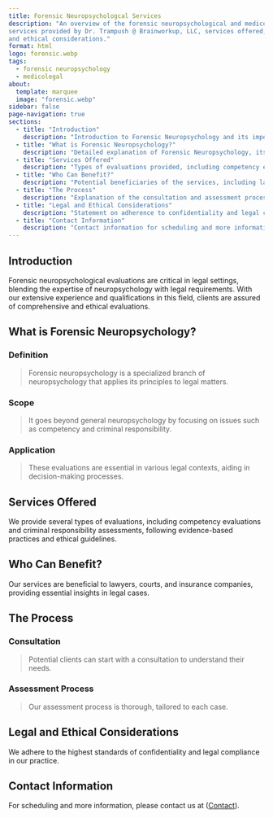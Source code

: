 ```yaml
---
title: Forensic Neuropsychologcal Services
description: "An overview of the forensic neuropsychological and medicolegal
services provided by Dr. Trampush @ Brainworkup, LLC, services offered, the process, and legal
and ethical considerations."
format: html
logo: forensic.webp
tags:
  - forensic neuropsychology
  - medicolegal
about:
  template: marquee
  image: "forensic.webp"
sidebar: false
page-navigation: true
sections:
  - title: "Introduction"
    description: "Introduction to Forensic Neuropsychology and its importance in legal settings."
  - title: "What is Forensic Neuropsychology?"
    description: "Detailed explanation of Forensic Neuropsychology, its definition, scope, and application."
  - title: "Services Offered"
    description: "Types of evaluations provided, including competency evaluations and criminal responsibility assessments."
  - title: "Who Can Benefit?"
    description: "Potential beneficiaries of the services, including lawyers, courts, and insurance companies."
  - title: "The Process"
    description: "Explanation of the consultation and assessment process."
  - title: "Legal and Ethical Considerations"
    description: "Statement on adherence to confidentiality and legal compliance."
  - title: "Contact Information"
    description: "Contact information for scheduling and more information."
---
```


## Introduction

Forensic neuropsychological evaluations are critical in legal settings, blending
the expertise of neuropsychology with legal requirements. With our extensive experience and qualifications in this field, clients are assured of
comprehensive and ethical evaluations.

## What is Forensic Neuropsychology?

### Definition

> Forensic neuropsychology is a specialized branch of neuropsychology that applies its principles to legal matters.

### Scope

> It goes beyond general neuropsychology by focusing on issues such as competency and criminal responsibility.

### Application

> These evaluations are essential in various legal contexts, aiding in decision-making processes.

## Services Offered

We provide several types of evaluations, including competency evaluations and criminal responsibility assessments, following evidence-based practices and ethical guidelines.

## Who Can Benefit?

Our services are beneficial to lawyers, courts, and insurance companies, providing essential insights in legal cases.

## The Process

### Consultation

> Potential clients can start with a consultation to understand their needs.

### Assessment Process

> Our assessment process is thorough, tailored to each case.

## Legal and Ethical Considerations

We adhere to the highest standards of confidentiality and legal compliance in our practice.

## Contact Information

For scheduling and more information, please contact us at ([Contact](../../contact/index.qmd)).




